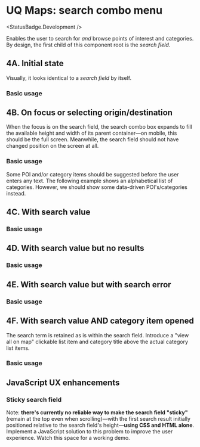 
# UQ Maps: search combo menu
<StatusBadge.Development />

Enables the user to search for *and* browse points of interest and categories.
By design, the first child of this component root is the *search field*.

## 4A. Initial state

Visually, it looks identical to a *search field* by itself.

### Basic usage

<Canvas withSource="open" withToolbar>
  <Story height={100} id="deliverables-uq-maps-4-search-combo-menu--initial" />
</Canvas>

## 4B. On focus or selecting origin/destination

When the focus is on the search field, the search combo box expands to fill the
available height and width of its parent container—on mobile, this should be the
full screen. Meanwhile, the search field should not have changed position on the
screen at all.

### Basic usage

Some POI and/or category items should be suggested before the user enters any
text. The following example shows an alphabetical list of categories. However,
we should show some data-driven POI's/categories instead.

<Canvas withSource="open" withToolbar>
  <Story height={800} id="deliverables-uq-maps-4-search-combo-menu--focused" />
</Canvas>

## 4C. With search value

### Basic usage

<Canvas withSource="open" withToolbar>
  <Story height={800} id="deliverables-uq-maps-4-search-combo-menu--searching" />
</Canvas>

## 4D. With search value but no results

### Basic usage

<Canvas withSource="open" withToolbar>
  <Story height={155} id="deliverables-uq-maps-4-search-combo-menu--searching-no-results" />
</Canvas>

## 4E. With search value but with search error

### Basic usage

<Canvas withSource="open" withToolbar>
  <Story height={176} id="deliverables-uq-maps-4-search-combo-menu--searching-error" />
</Canvas>

## 4F. With search value AND category item opened

The search term is retained as is within the search field. Introduce a "view
all on map" clickable list item and category title above the actual category
list items.

### Basic usage

<Canvas withSource="open" withToolbar>
  <Story height={800} id="deliverables-uq-maps-4-search-combo-menu--searching-in-category" />
</Canvas>

## JavaScript UX enhancements

### Sticky search field

<div class="alert alert--warning" role="alert">
  <div class="alert__message">
    Note: <strong>there's currently no reliable way to make the search field
    "sticky"</strong> (remain at the top even when scrolling)—with the first
    search result initially positioned relative to the search field's
    height—<strong>using CSS and HTML alone</strong>. Implement a JavaScript
    solution to this problem to improve the user experience. Watch this space
    for a working demo.
  </div>
</div>
